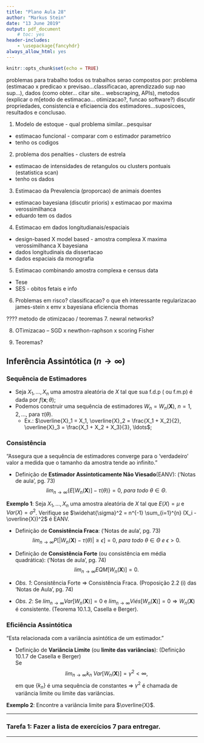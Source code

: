 ```yaml
---
title: "Plano Aula 28"
author: "Markus Stein"
date: "13 June 2019"
output: pdf_document
    # toc: yes
header-includes:
    - \usepackage{fancyhdr}
always_allow_html: yes
---
```

\addtolength{\headheight}{1.0cm} 
\pagestyle{fancyplain} 
\rhead{\includegraphics[height=1.5cm]{/home/markus/Downloads/Logo-40-anos-estatistica.png}}
\lhead{\includegraphics[height=1.5cm]{/home/markus/Downloads/logoIME60.jpg}}
\chead{UNIVERSIDADE FEDERAL DO RIO GRANDE DO SUL \\
INSTITUTO DE MATEMÁTICA E ESTATÍSTICA \\
DEPARTAMENTO DE ESTATÍSTICA \\
\vspace{0.3cm}
MAT02023 - INFERÊNCIA A - 2019/1
}
\renewcommand{\headrulewidth}{0pt} 


```r
knitr::opts_chunk$set(echo = TRUE)
```

<!-- lista 3 e 4-->
<!-- bolsa voluntaria, projeto SES, horas complementares + aplicacao real + R world , atraves do NAE? -->

<!-- ## Imagem do livro "An Introduction to Statistical Learning with Applications in R" -->

<!-- ver exemplo eduardo... pensar em outros exemplos... -->

<!-- glossario pesquisar completness: http://glossario.spestatistica.pt/ -->

<!-- teorema da equivalencia... ou Lehmann-Scheffé... não necessita suficiência, garante suficiência, provar! -->

problemas para trabalho
todos os trabalhos serao compostos por: problema (estimacao x predicao x previsao...classificacao, aprendizzado sup nao sup...), dados (como obter... citar site... webscraping, APIs), metodos (explicar o m[etodo de estimacao... otimizacao?, funcao software?) discutir propriedades, consistencia e eficiaencia dos estimadores...suposicoes, resultados e conclusao.

1. Modelo de estoque - qual problema similar...pesquisar
  - estimacao funcional - comparar com o estimador parametrico
  - tenho os codigos
  
2. problema dos penalties - clusters de estrela
  - estimacao de intensidades de retangulos ou clusters pontuais (estatistica scan)
  - tenho os dados

3. Estimacao da Prevalencia (proporcao) de animais doentes
  - estimacao bayesiana (discutir prioris) x estimacao por maxima verossimilhanca
  - eduardo tem os dados
  
4. Estimacao em dados longitudianais/espaciais
  - design-based X model based - amostra complexa X maxima verossimilhanca X bayesiana
  - dados longitudinais da dissertacao
  - dados espaciais da monografia

5. Estimacao combinando amostra complexa e census data
  - Tese
  - SES - obitos fetais e info


6. Problemas em risco? classificacao? o que eh interessante
regularizacao
james-stein x emv x bayesiana
eficiencia thomas


???? metodo de otimizacao / teoremas
7. newral networks?

8. OTimizacao -- SGD x newthon-raphson x scoring Fisher

9. Teoremas?


## Inferência Assintótica ($n \rightarrow \infty$)

### Sequência de Estimadores
* Seja $X_1, \ldots, X_n$ uma amostra aleatória de $X$ tal que sua f.d.p ( ou f.m.p) é dada por $f(\boldsymbol{x}; \theta)$;    
* Podemos construir uma sequência de estimadores $W_n = W_n(\boldsymbol{X})$, $n=1,2,\ldots$, para $\tau(\theta)$. 
    + Ex.: $\overline{X}_1 = X_1, \overline{X}_2 = \frac{X_1 + X_2}{2}, \overline{X}_3 = \frac{X_1 + X_2 + X_3}{3}, \ldots$;
    
### Consistência
"Assegura que a sequência de estimadores converge para o 'verdadeiro' valor a medida que o tamanho da amostra tende ao infinito."  

* Definição de **Estimador Assintoticamente Não Viesado**(EANV): ('Notas de aula', pg. 73) 
$$lim_{n \rightarrow \infty} \left\{ E \left[ W_n(\boldsymbol{X}) \right] - \tau(\theta) \right\} = 0, \: para \: todo \: \theta \in \Theta.$$

<!-- \vspace{0.3cm} -->
**Exemplo 1**: Seja $X_1, \ldots, X_n$ uma amostra aleatória de $X$ tal que $E(X)=\mu$ e  $Var(X)=\sigma^2$. Verifique se $\widehat{\sigma}^2 = n^{-1} \sum_{i=1}^{n} (X_i - \overline{X})^2$ é EANV.

* Definição de **Consistência Fraca**: ('Notas de aula', pg. 73) 
$$lim_{n \rightarrow \infty} P \left[ \left| W_n(\boldsymbol{X}) - \tau(\theta) \right| \geq \epsilon \right] = 0, \: para \: todo \: \theta \in \Theta \: e \: \epsilon >0.$$

* Definição de **Consistência Forte** (ou consistência em média quadrática): ('Notas de aula', pg. 74) 
$$lim_{n \rightarrow \infty} EQM \left[ W_n(\boldsymbol{X}) \right] =  0.$$

* *Obs. 1*: Consistência Forte $\Rightarrow$ Consistência Fraca. (Proposição 2.2 (i) das 'Notas de Aula', pg. 74)
* *Obs. 2*: Se $lim_{n \rightarrow \infty} Var \left[ W_n(\boldsymbol{X}) \right] = 0$ e $lim_{n \rightarrow \infty} Viés \left[ W_n(\boldsymbol{X}) \right] = 0 \Rightarrow W_n(\boldsymbol{X})$ é consistente. (Teorema 10.1.3, Casella e Berger).

### Eficiência Assintótica
"Esta relacionada com a variância asintótica de um estimador."

* Definição de **Variância Limite** (ou **limite das variâncias**): (Definição 10.1.7 de Casella e Berger)  
Se $$lim_{n \rightarrow \infty} k_n \: Var \left[ W_n(\boldsymbol{X}) \right] =  \gamma^2 < \infty,$$
em que $\left\{ k_n \right\}$ é uma sequência de constantes $\Rightarrow$ $\gamma^2$ é chamada de variância limite ou limite das variâncias.

**Exemplo 2**: Encontre a variância limite para $\overline{X}$.
<!-- * Definição de **Eficiência Asintótica** (ou limite das variância): (Definição 10.1.11 de Casella e Berger)  -->

<!-- \vspace{0.3cm} --> 
<!-- * *Obs. 3*: Teorema 10.1.12 Eficiência assintótica dos MLEs Casella e Berger. -->

<!-- **Exemplo 2**: Normalidade assintótica e consistência... -->

<!-- * *Obs. 2*: Consistência dos MLEs - Teorema 10.1.6 , Casella e Berger. -->
<!-- nao falei de EQM para estimador bayesiano... explorar vies no caso bayesiano... -->
<!-- comparar Verossimilhança / Bayesian / Complex Sampling -->
***
### Tarefa 1: Fazer a lista de exercícios 7 para entregar.

<!-- ### Tarefa 2: Ler páginas 68 a 72 das "Notas de Aula". -->
***


<!-- Explique o que significa: -->
<!-- a. Viés, ou vício de um estimador; -->
<!-- b. Eficiência; -->
<!-- c. ENVVUM; -->
<!-- d. Desigualdade de Crámer-Rao; -->
<!-- e. consistência forte; -->
<!-- f. consistência fraca; -->
<!-- f. Estimador assintóticamente não viesado; -->
<!-- g. eficiência assintótica; -->

<!-- Comente o que significa, para a inferência pontual, o teorema de Rao-Blacwell. -->

<!-- Qual a utilidade do Teorema de Lehmann-Scheffé? -->